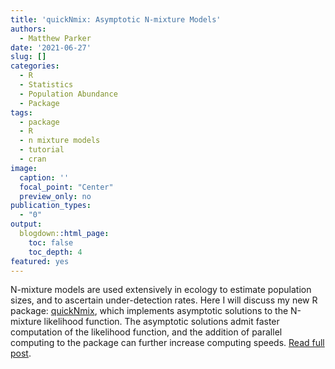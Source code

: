 ```yaml
---
title: 'quickNmix: Asymptotic N-mixture Models'
authors: 
  - Matthew Parker
date: '2021-06-27'
slug: []
categories:
  - R
  - Statistics
  - Population Abundance
  - Package
tags:
  - package
  - R
  - n mixture models
  - tutorial
  - cran
image: 
  caption: ''
  focal_point: "Center"
  preview_only: no
publication_types:
  - "0"  
output:
  blogdown::html_page:
    toc: false
    toc_depth: 4
featured: yes
---
```


<!-- # Publication type. -->
<!-- # Legend: -->
<!-- # 0 = Uncategorized -->
<!-- # 1 = Conference proceedings -->
<!-- # 2 = Journal -->
<!-- # 3 = Work in progress -->
<!-- # 4 = Technical report -->
<!-- # 5 = Book -->
<!-- # 6 = Book chapter -->


N-mixture models are used extensively in ecology to estimate population sizes, and to ascertain under-detection rates. Here I will discuss my new R package: [quickNmix](https://CRAN.R-project.org/package=quickNmix), which implements asymptotic solutions to the N-mixture likelihood function. The asymptotic solutions admit faster computation of the likelihood function, and the addition of parallel computing to the package can further increase computing speeds. [Read full post](https://matthew-parker.rbind.io/post/2021-06-23-quicknmix/).



